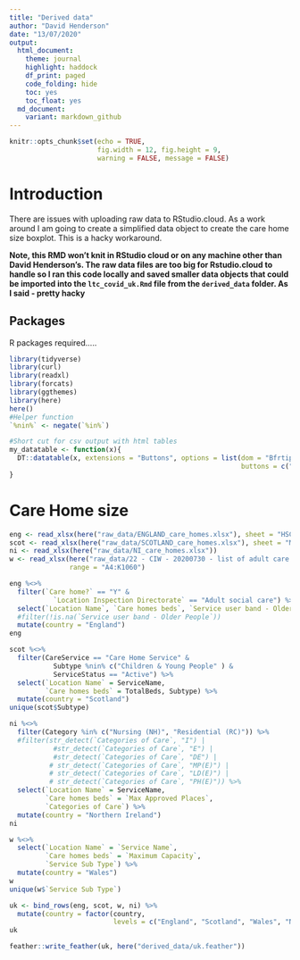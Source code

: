 ```yaml
---
title: "Derived data"
author: "David Henderson"
date: "13/07/2020"
output: 
  html_document:
    theme: journal
    highlight: haddock
    df_print: paged
    code_folding: hide
    toc: yes
    toc_float: yes
  md_document:
    variant: markdown_github
---
```


```r
knitr::opts_chunk$set(echo = TRUE,
                      fig.width = 12, fig.height = 9,
                      warning = FALSE, message = FALSE)
```

# Introduction

There are issues with uploading raw data to RStudio.cloud. As a work around I am going to create a simplified data object to create the care home size boxplot. This is a hacky workaround.  

**Note, this RMD won't knit in RStudio cloud or on any machine other than David Henderson's. The raw data files are too big for Rstudio.cloud to handle so I ran this code locally and saved smaller data objects that could be imported into the `ltc_covid_uk.Rmd` file from the `derived_data` folder. As I said - pretty hacky**

## Packages

R packages required.....

```r
library(tidyverse)
library(curl)
library(readxl)
library(forcats)
library(ggthemes)
library(here)
here()
#Helper function
`%nin%` <- negate(`%in%`)

#Short cut for csv output with html tables
my_datatable <- function(x){
  DT::datatable(x, extensions = "Buttons", options = list(dom = "Bfrtip", 
                                                          buttons = c("csv")))
}
```


# Care Home size


```r
eng <- read_xlsx(here("raw_data/ENGLAND_care_homes.xlsx"), sheet = "HSCA Active Locations")
scot <- read_xlsx(here("raw_data/SCOTLAND_care_homes.xlsx"), sheet = "MDSF_data_31 May 2020")
ni <- read_xlsx(here("raw_data/NI_care_homes.xlsx"))
w <- read_xlsx(here("raw_data/22 - CIW - 20200730 - list of adult care homes in Wales.xlsx"), 
               range = "A4:K1060")
```

```r
eng %<>% 
  filter(`Care home?` == "Y" & 
           `Location Inspection Directorate` == "Adult social care") %>% 
  select(`Location Name`, `Care homes beds`, `Service user band - Older People`) %>%
  #filter(!is.na(`Service user band - Older People`))
  mutate(country = "England")
eng
```

```r
scot %<>% 
  filter(CareService == "Care Home Service" & 
           Subtype %nin% c("Children & Young People" ) &
           ServiceStatus == "Active") %>% 
  select(`Location Name` = ServiceName, 
         `Care homes beds` = TotalBeds, Subtype) %>% 
  mutate(country = "Scotland")
unique(scot$Subtype)
```

```r
ni %<>% 
  filter(Category %in% c("Nursing (NH)", "Residential (RC)")) %>%
  #filter(str_detect(`Categories of Care`, "I") | 
           #str_detect(`Categories of Care`, "E") |
           #str_detect(`Categories of Care`, "DE") |
          # str_detect(`Categories of Care`, "MP(E)") |
          # str_detect(`Categories of Care`, "LD(E)") |
          # str_detect(`Categories of Care`, "PH(E)")) %>% 
  select(`Location Name` = ServiceName,
         `Care homes beds` = `Max Approved Places`,
         `Categories of Care`) %>% 
  mutate(country = "Northern Ireland") 
ni
```

```r
w %<>% 
  select(`Location Name` = `Service Name`,
         `Care homes beds` = `Maximum Capacity`,
         `Service Sub Type`) %>% 
  mutate(country = "Wales")
w  
unique(w$`Service Sub Type`)
```




```r
uk <- bind_rows(eng, scot, w, ni) %>% 
  mutate(country = factor(country,
                          levels = c("England", "Scotland", "Wales", "Northern Ireland")))
uk
```



```r
feather::write_feather(uk, here("derived_data/uk.feather"))
```

